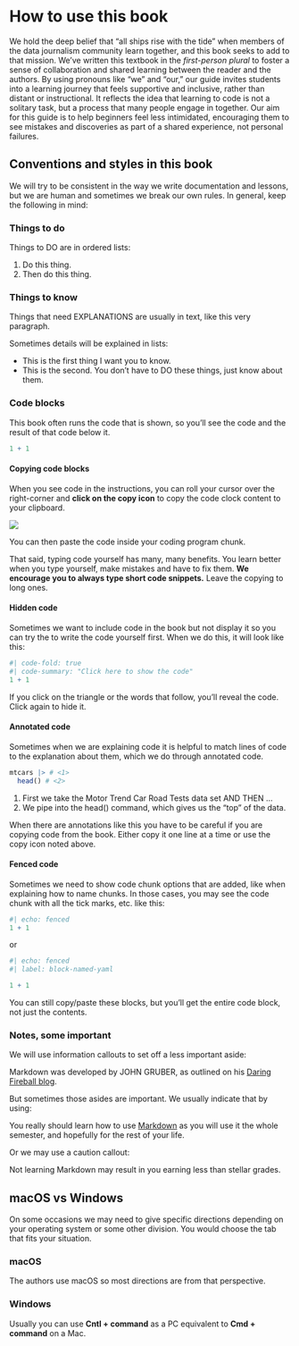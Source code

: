 # How to use this book {.unnumbered}

We hold the deep belief that "all ships rise with the tide" when members of the data journalism community learn together, and this book seeks to add to that mission. We've written this textbook in the *first-person plural* to foster a sense of collaboration and shared learning between the reader and the authors. By using pronouns like “we” and “our,” our guide invites students into a learning journey that feels supportive and inclusive, rather than distant or instructional. It reflects the idea that learning to code is not a solitary task, but a process that many people engage in together. Our aim for this guide is to help beginners feel less intimidated, encouraging them to see mistakes and discoveries as part of a shared experience, not personal failures.

## Conventions and styles in this book {.unnumbered}

We will try to be consistent in the way we write documentation and lessons, but we are human and sometimes we break our own rules. In general, keep the following in mind:

### Things to do {.unnumbered}

Things to DO are in ordered lists:

1.  Do this thing.
2.  Then do this thing.

### Things to know {.unnumbered}

Things that need EXPLANATIONS are usually in text, like this very paragraph.

Sometimes details will be explained in lists:

-   This is the first thing I want you to know.
-   This is the second. You don't have to DO these things, just know about them.

### Code blocks {.unnumbered}

This book often runs the code that is shown, so you'll see the code and the result of that code below it.

```r
1 + 1
```

#### Copying code blocks

When you see code in the instructions, you can roll your cursor over the right-corner and **click on the copy icon** to copy the code clock content to your clipboard.

![](images/index-copy-clipboard.png)

You can then paste the code inside your coding program chunk.

That said, typing code yourself has many, many benefits. You learn better when you type yourself, make mistakes and have to fix them. **We encourage you to always type short code snippets.** Leave the copying to long ones.

#### Hidden code

Sometimes we want to include code in the book but not display it so you can try the to write the code yourself first. When we do this, it will look like this:

```r
#| code-fold: true
#| code-summary: "Click here to show the code"
1 + 1
```

If you click on the triangle or the words that follow, you'll reveal the code. Click again to hide it.

#### Annotated code

Sometimes when we are explaining code it is helpful to match lines of code to the explanation about them, which we do through annotated code.

```r
mtcars |> # <1>
  head() # <2>
```

1.  First we take the Motor Trend Car Road Tests data set AND THEN ...
2.  We pipe into the head() command, which gives us the "top" of the data.

When there are annotations like this you have to be careful if you are copying code from the book. Either copy it one line at a time or use the copy icon noted above.

#### Fenced code

Sometimes we need to show code chunk options that are added, like when explaining how to name chunks. In those cases, you may see the code chunk with all the tick marks, etc. like this:

```r
#| echo: fenced
1 + 1
```

or

```r
#| echo: fenced
#| label: block-named-yaml

1 + 1

```

You can still copy/paste these blocks, but you'll get the entire code block, not just the contents.

### Notes, some important {.unnumbered}

We will use information callouts to set off a less important aside:

::: callout
Markdown was developed by JOHN GRUBER, as outlined on his [Daring Fireball blog](https://daringfireball.net/projects/markdown/).
:::

But sometimes those asides are important. We usually indicate that by using:

::: callout-important
You really should learn how to use [Markdown](https://rmarkdown.rstudio.com/) as you will use it the whole semester, and hopefully for the rest of your life.
:::

Or we may use a caution callout:

::: callout-caution
Not learning Markdown may result in you earning less than stellar grades.
:::

## macOS vs Windows

On some occasions we may need to give specific directions depending on your operating system or some other division. You would choose the tab that fits your situation.

::: {.panel-tabset}

### macOS

The authors use macOS so most directions are from that perspective.

### Windows

Usually you can use **Cntl + command** as a PC equivalent to **Cmd + command** on a Mac.

:::

